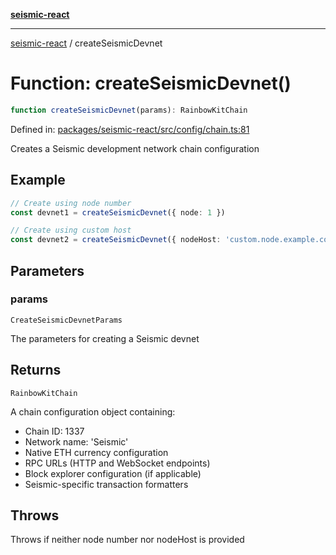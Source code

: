 [**seismic-react**](/seismic-react/README.mdx)

---

[seismic-react](/seismic-react/globals.mdx) / createSeismicDevnet

# Function: createSeismicDevnet()

```ts
function createSeismicDevnet(params): RainbowKitChain
```

Defined in: [packages/seismic-react/src/config/chain.ts:81](https://github.com/SeismicSystems/seismic-client/blob/cb75194f66fb66f27bff97f628b52821e148b5ec/packages/seismic-react/src/config/chain.ts#L81)

Creates a Seismic development network chain configuration

## Example

```typescript
// Create using node number
const devnet1 = createSeismicDevnet({ node: 1 })

// Create using custom host
const devnet2 = createSeismicDevnet({ nodeHost: 'custom.node.example.com' })
```

## Parameters

### params

`CreateSeismicDevnetParams`

The parameters for creating a Seismic devnet

## Returns

`RainbowKitChain`

A chain configuration object containing:

- Chain ID: 1337
- Network name: 'Seismic'
- Native ETH currency configuration
- RPC URLs (HTTP and WebSocket endpoints)
- Block explorer configuration (if applicable)
- Seismic-specific transaction formatters

## Throws

Throws if neither node number nor nodeHost is provided
